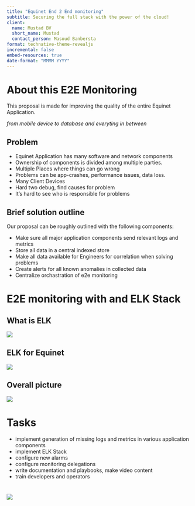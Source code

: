 ```yaml
---
title: "Equinet End 2 End monitoring"
subtitle: Securing the full stack with the power of the cloud!
client:
  name: Mustad BV
  short_name: Mustad
  contact_person: Masoud Banbersta
format: technative-theme-revealjs
incremental: false
embed-resources: true
date-format: "MMMM YYYY"
---
```


# About this E2E Monitoring { data-background-color="#112f41" }

This proposal is made for improving the quality of the entire Equinet Application.

*from mobile device to database and everyting in between*

## Problem { data-background-color="#112f41" .center}

- Equinet Application has many software and network components
- Ownership of components is divided among multiple parties.
- Multiple Places where things can go wrong
- Problems can be app-crashes, performance issues, data loss.
- Many Client Devices
- Hard two debug, find causes for problem
- It's hard to see who is responsible for problems

## Brief solution outline { data-background-color="#112f41"  .center}

Our proposal can be roughly outlined with the following components:

- Make sure all major application components send relevant logs and metrics
- Store all data in a central indexed store
- Make all data available for Engineers for correlation when solving problems
- Create alerts for all known anomalies in collected data
- Centralize orchastration of e2e monitoring

# E2E monitoring with and ELK Stack { data-background-color="#112f41"  .center}

## What is ELK

![](img/elk5.png)

## ELK for Equinet

![](img/elk3.png)

## Overall picture

![](img/elk2.jpg)

# Tasks { data-background-color="#112f41" }

- implement generation of missing logs and metrics in various application components
- implement ELK Stack
- configure new alarms
- configure monitoring delegations
- write documentation and playbooks, make video content
- train developers and operators

# { data-background-color="#112f41" }

![](img/13.png)

